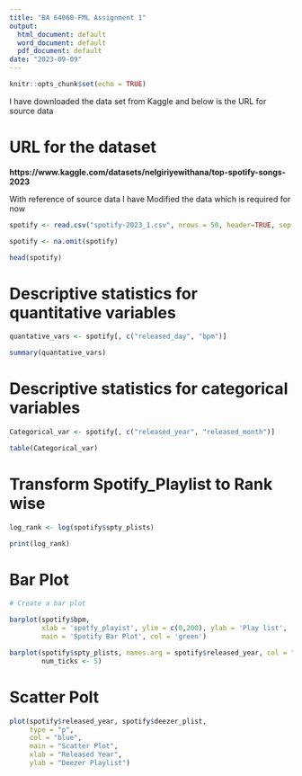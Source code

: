 ```yaml
---
title: "BA 64060-FML Assignment 1"
output:
  html_document: default
  word_document: default
  pdf_document: default
date: "2023-09-09"
---
```


```r
knitr::opts_chunk$set(echo = TRUE)
```


I have downloaded the data set from Kaggle and below is the URL for source data

# URL for the dataset

**https://www.kaggle.com/datasets/nelgiriyewithana/top-spotify-songs-2023**

With reference of source data I have Modified the data which is required for now

```r

spotify <- read.csv("spotify-2023_1.csv", nrows = 50, header=TRUE, sep = ",")

spotify <- na.omit(spotify)

head(spotify)

```

# Descriptive statistics for quantitative variables

```r

quantative_vars <- spotify[, c("released_day", "bpm")]

summary(quantative_vars)

```

# Descriptive statistics for categorical variables

```r

Categorical_var <- spotify[, c("released_year", "released_month")]

table(Categorical_var)


```
# Transform Spotify_Playlist to Rank wise

```r

log_rank <- log(spotify$spty_plists)

print(log_rank)

```

# Bar Plot

```r
# Create a bar plot

barplot(spotify$bpm,
        xlab = 'spotfy_playist', ylim = c(0,200), ylab = 'Play list',
        main = 'Spotify Bar Plot', col = 'green')

barplot(spotify$spty_plists, names.arg = spotify$released_year, col = "blue", main = "Bar Plot", ylab = "Spotify Paylist", ylim = c(0,50000),
        num_ticks <- 5)
```

# Scatter Polt

```r

plot(spotify$released_year, spotify$deezer_plist, 
     type = "p",           
     col = "blue",         
     main = "Scatter Plot", 
     xlab = "Released Year",          
     ylab = "Deezer Playlist")
```

